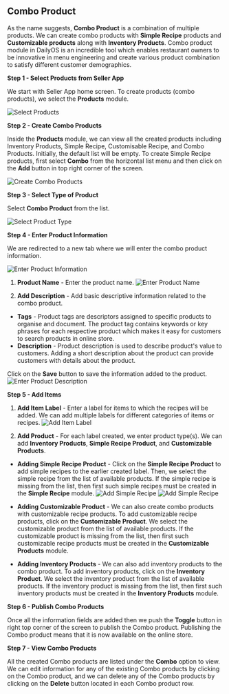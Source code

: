 ## Combo Product

As the name suggests, **Combo Product** is a combination of multiple products. We can create combo products with **Simple Recipe** products and **Customizable products** along with **Inventory Products**. Combo product module in DailyOS is an incredible tool which enables restaurant owners to be innovative in menu engineering and create various product combination to satisfy different customer demographics.

**Step 1 - Select Products from Seller App**

We start with Seller App home screen. To create products (combo products), we select the **Products** module.

![Select Products](/images/store/comboProduct/Step1.png "Select Products")

**Step 2 - Create Combo Products** 

Inside the **Products** module, we can view all the created products including Inventory Products, Simple Recipe, Customisable Recipe, and Combo Products. Initially, the default list will be empty. To create Simple Recipe products, first select **Combo** from the horizontal list menu and then click on the **Add** button in top right corner of the screen.

![Create Combo Products](/images/store/comboProduct/Step2.png "Create Combo Products")

**Step 3 - Select Type of Product**

Select  **Combo Product**  from the list.

![Select Product Type](/images/store/comboProduct/Step3.png "Select Product Type")

**Step 4 - Enter Product Information**

We are redirected to a new tab where we will enter the combo product information.

![Enter Product Information](/images/store/comboProduct/Step4.0.png "Enter Product Information")

1. **Product Name** - Enter the product name.
![Enter Product Name](/images/store/comboProduct/Step4.1.png "Enter Product Name")

2.  **Add Description**  - Add basic descriptive information related to the combo product.
 -   **Tags**  - Product tags are descriptors assigned to specific products to organise and document. The product tag contains keywords or key phrases for each respective product which makes it easy for customers to search products in online store.
 -   **Description**  - Product description is used to describe product's value to customers. Adding a short description about the product can provide customers with details about the product.

 Click on the  **Save**  button to save the information added to the product.
![Enter Product Description](/images/store/comboProduct/Step4.2.png "Enter Product Description")

**Step 5 - Add Items**

1. **Add Item Label** - Enter a label for items to which the recipes will be added. We can add multiple labels for different categories of items or recipes.
![Add Item Label](/images/store/comboProduct/Step5.1.png "Add Item Label")

2. **Add Product** - For each label created, we enter product type(s). We can add **Inventory Products**, **Simple Recipe Product**, and **Customizable Products**.

 - **Adding Simple Recipe Product** - Click on the **Simple Recipe Product** to add simple recipes to the earlier created label. Then, we select the simple recipe from the list of available products. If the simple recipe is missing from the list, then first such simple recipes must be created in the **Simple Recipe** module.
![Add Simple Recipe](/images/store/comboProduct/Step5.2.1.png "Add Simple Recipe")
![Add Simple Recipe](/images/store/comboProduct/Step5.2.2.png "Add Simple Recipe")

 - **Adding Customizable Product** - We can also create combo products with customizable recipe products. To add customizable recipe products, click on the **Customizable Product**. We select the customizable product from the list of available products. If the customizable product is missing from the list, then first such customizable recipe products must be created in the **Customizable Products** module.
 - **Adding Inventory Products** - We can also add inventory products to the combo product. To add inventory products, click on the **Inventory Product**. We select the inventory product from the list of available products. If the inventory product is missing from the list, then first such inventory products must be created in the **Inventory Products** module.

**Step 6 - Publish Combo Products**

Once all the information fields are added then we push the  **Toggle**  button in right top corner of the screen to publish the Combo product. Publishing the Combo product means that it is now available on the online store.

**Step 7 - View Combo Products**

All the created Combo products are listed under the  **Combo**  option to view. We can edit information for any of the existing Combo products by clicking on the Combo product, and we can delete any of the Combo products by clicking on the  **Delete**  button located in each Combo product row.
